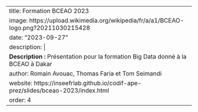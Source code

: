 
---
title: Formation BCEAO 2023
image: https://upload.wikimedia.org/wikipedia/fr/a/a1/BCEAO-logo.png?20211030215428
date: "2023-09-27"
description: |
  <b>Description :</b> Présentation pour la formation Big Data donné à la BCEAO à Dakar 
author: Romain Avouac, Thomas Faria et Tom Seimandi
website: https://inseefrlab.github.io/codif-ape-prez/slides/bceao-2023/index.html
order: 4
---